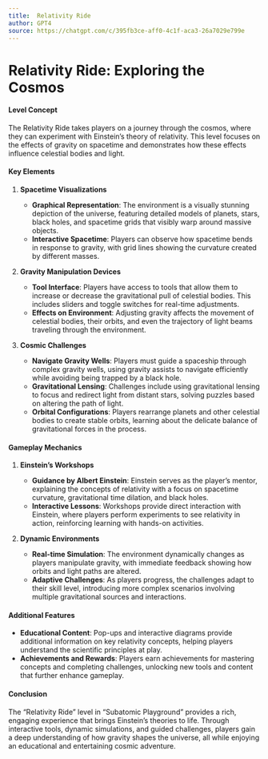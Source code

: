 ```yaml
---
title:  Relativity Ride
author: GPT4
source: https://chatgpt.com/c/395fb3ce-aff0-4c1f-aca3-26a7029e799e
---
```


# Relativity Ride: Exploring the Cosmos

#### **Level Concept**
The Relativity Ride takes players on a journey through the cosmos, where they can experiment with Einstein’s theory of relativity. This level focuses on the effects of gravity on spacetime and demonstrates how these effects influence celestial bodies and light.

#### **Key Elements**

1. **Spacetime Visualizations**

   - **Graphical Representation**: The environment is a visually stunning depiction of the universe, featuring detailed models of planets, stars, black holes, and spacetime grids that visibly warp around massive objects.
   - **Interactive Spacetime**: Players can observe how spacetime bends in response to gravity, with grid lines showing the curvature created by different masses.

2. **Gravity Manipulation Devices**

   - **Tool Interface**: Players have access to tools that allow them to increase or decrease the gravitational pull of celestial bodies. This includes sliders and toggle switches for real-time adjustments.
   - **Effects on Environment**: Adjusting gravity affects the movement of celestial bodies, their orbits, and even the trajectory of light beams traveling through the environment.

3. **Cosmic Challenges**

   - **Navigate Gravity Wells**: Players must guide a spaceship through complex gravity wells, using gravity assists to navigate efficiently while avoiding being trapped by a black hole.
   - **Gravitational Lensing**: Challenges include using gravitational lensing to focus and redirect light from distant stars, solving puzzles based on altering the path of light.
   - **Orbital Configurations**: Players rearrange planets and other celestial bodies to create stable orbits, learning about the delicate balance of gravitational forces in the process.

#### **Gameplay Mechanics**

1. **Einstein’s Workshops**

   - **Guidance by Albert Einstein**: Einstein serves as the player's mentor, explaining the concepts of relativity with a focus on spacetime curvature, gravitational time dilation, and black holes.
   - **Interactive Lessons**: Workshops provide direct interaction with Einstein, where players perform experiments to see relativity in action, reinforcing learning with hands-on activities.

2. **Dynamic Environments**

   - **Real-time Simulation**: The environment dynamically changes as players manipulate gravity, with immediate feedback showing how orbits and light paths are altered.
   - **Adaptive Challenges**: As players progress, the challenges adapt to their skill level, introducing more complex scenarios involving multiple gravitational sources and interactions.

#### **Additional Features**

- **Educational Content**: Pop-ups and interactive diagrams provide additional information on key relativity concepts, helping players understand the scientific principles at play.
- **Achievements and Rewards**: Players earn achievements for mastering concepts and completing challenges, unlocking new tools and content that further enhance gameplay.

#### **Conclusion**

The "Relativity Ride" level in "Subatomic Playground" provides a rich, engaging experience that brings Einstein's theories to life. Through interactive tools, dynamic simulations, and guided challenges, players gain a deep understanding of how gravity shapes the universe, all while enjoying an educational and entertaining cosmic adventure.